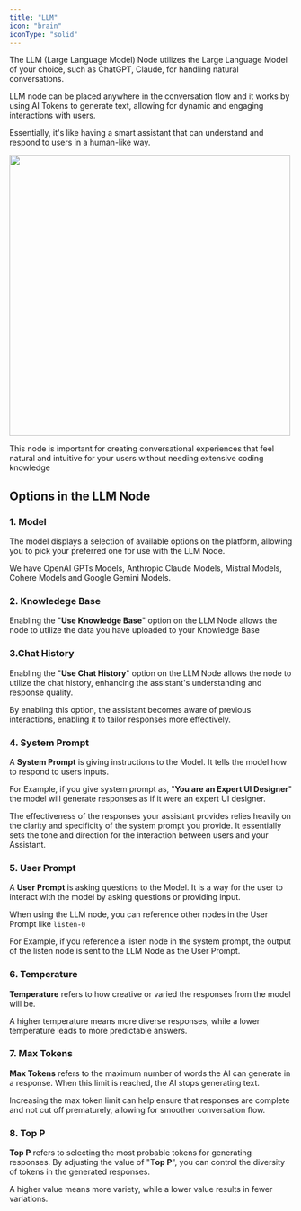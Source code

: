 ```yaml
---
title: "LLM"
icon: "brain"
iconType: "solid"
---
```


The LLM (Large Language Model) Node utilizes the Large Language Model of your choice, such as ChatGPT, Claude, for handling natural conversations. 

LLM node can be placed anywhere in the conversation flow and it works by using AI Tokens to generate text, allowing for dynamic and engaging interactions with users. 

Essentially, it's like having a smart assistant that can understand and respond to users in a human-like way. 


<img 
height="500"  
src="/images/node-llm.png"
/>

<Note>This node is important for creating conversational experiences that feel natural and intuitive for your users without needing extensive coding knowledge</Note>

## Options in the LLM Node

<Steps>

  <Step title="Model">
  </Step>

  <Step title="Knowledge Base">
  </Step>
  
  <Step title="Chat History">
  </Step>

  <Step title="System Prompt">
  </Step>

  <Step title="User Prompt">
  </Step>

  <Step title="Temperature">
  </Step>
  
  <Step title="Max Tokens">
  </Step>

  <Step title="Top P">
  </Step>

</Steps>

### 1. Model
The model displays a selection of available options on the platform, allowing you to pick your preferred one for use with the LLM Node. 

<Tip>We have OpenAI GPTs Models, Anthropic Claude Models, Mistral Models, Cohere Models and Google Gemini Models.</Tip>


### 2. Knowledege Base

Enabling the "**Use Knowledge Base**" option on the LLM Node allows the node to utilize the data you have uploaded to your Knowledge Base


### 3.Chat History

Enabling the "**Use Chat History**" option on the LLM Node allows the node to utilize the chat history, enhancing the assistant's understanding and response quality. 

By enabling this option, the assistant becomes aware of previous interactions, enabling it to tailor responses more effectively. 


### 4. System Prompt

A **System Prompt** is giving instructions to the Model. It tells the model how to respond to users inputs. 

For Example, if you give system prompt as, "**You are an Expert UI Designer**" the model will generate responses as if it were an expert UI designer. 

The effectiveness of the responses your assistant provides relies heavily on the clarity and specificity of the system prompt you provide. It essentially sets the tone and direction for the interaction between users and your Assistant.

### 5. User Prompt

A **User Prompt** is asking questions to the Model. It is a way for the user to interact with the model by asking questions or providing input.

When using the LLM node, you can reference other nodes in the User Prompt like `listen-0`

For Example, if you reference a listen node in the system prompt, the output of the listen node is sent to the LLM Node as the User Prompt.


### 6. Temperature

**Temperature** refers to how creative or varied the responses from the model will be. 

<Tip>A higher temperature means more diverse responses, while a lower temperature leads to more predictable answers.</Tip>

### 7. Max Tokens

**Max Tokens** refers to the maximum number of words the AI can generate in a response. When this limit is reached, the AI stops generating text. 

<Tip>Increasing the max token limit can help ensure that responses are complete and not cut off prematurely, allowing for smoother conversation flow.</Tip>

### 8. Top P

**Top P** refers to selecting the most probable tokens for generating responses. By adjusting the value of "T**op P**", you can control the diversity of tokens in the generated responses.

<Tip>A higher value means more variety, while a lower value results in fewer variations.</Tip>



